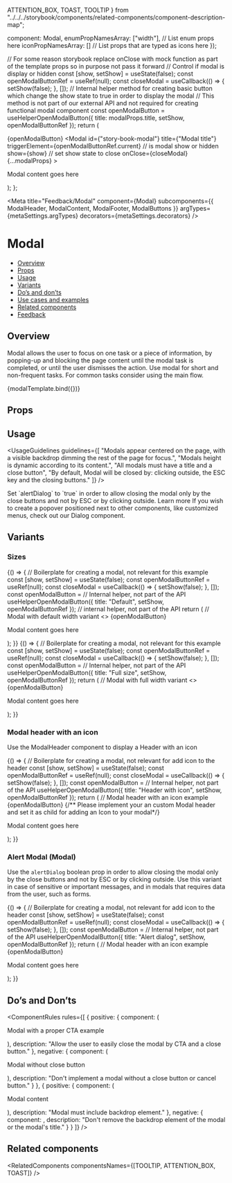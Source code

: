   ATTENTION_BOX,
  TOAST,
  TOOLTIP
} from "../../../storybook/components/related-components/component-description-map";

  component: Modal,
  enumPropNamesArray: ["width"], // List enum props here
  iconPropNamesArray: [] // List props that are typed as icons here
});

  // For some reason storybook replace onClose with mock function as part of the template props so in purpose not pass it forward
  // Control if modal is display or hidden
  const [show, setShow] = useState(false);
  const openModalButtonRef = useRef(null);
  const closeModal = useCallback(() => {
    setShow(false);
  }, []);
  // Internal helper method for creating basic button which change the show state to true in order to display the modal
  // This method is not part of our external API and not required for creating functional modal component
  const openModalButton = useHelperOpenModalButton({ title: modalProps.title, setShow, openModalButtonRef });
  return (
    <div>
      {openModalButton}
      <Modal
        id={"story-book-modal"}
        title={"Modal title"}
        triggerElement={openModalButtonRef.current}
        // is modal show or hidden
        show={show}
        // set show state to close
        onClose={closeModal}
        {...modalProps}
      >
        <ModalContent>
          <p className="modal-content">Modal content goes here</p>
        </ModalContent>
        <ModalFooter>
          <ModalButtons onCancel={closeModal} onConfirm={closeModal} />
        </ModalFooter>
      </Modal>
    </div>
  );
};

<Meta
  title="Feedback/Modal"
  component={Modal}
  subcomponents={{ ModalHeader, ModalContent, ModalFooter, ModalButtons }}
  argTypes={metaSettings.argTypes}
  decorators={metaSettings.decorators}
/>

<!--- Component documentation -->

# Modal

- [Overview](#overview)
- [Props](#props)
- [Usage](#usage)
- [Variants](#variants)
- [Do’s and don’ts](#dos-and-donts)
- [Use cases and examples](#use-cases-and-examples)
- [Related components](#related-components)
- [Feedback](#feedback)

## Overview

Modal allows the user to focus on one task or a piece of information, by popping-up and blocking the page content until the modal task is completed, or until the user dismisses the action.
Use modal for short and non-frequent tasks. For common tasks consider using the main flow.

<Canvas>
  <Story name="Overview">{modalTemplate.bind({})}</Story>
</Canvas>

## Props

<ArgsTable story="Overview" />

## Usage

<UsageGuidelines
  guidelines={[
    "Modals appear centered on the page, with a visible backdrop dimming the rest of the page for focus.",
    "Modals height is dynamic according to its content.",
    "All modals must have a title and a close button",
    "By default, Modal will be closed by: clicking outside, the ESC key and the closing buttons."
  ]}
/>

<Tip>
  Set `alertDialog` to `true` in order to allow closing the modal only by the close buttons and not by ESC or by
  clicking outside. <Link>Learn more</Link>
</Tip>
<Tip>
  If you wish to create a popover positioned next to other components, like customized menus, check out our Dialog
  component.
</Tip>

## Variants

### Sizes

<Canvas>
  <Story name="Width variants - Normal">
    {() => {
      // Boilerplate for creating a modal, not relevant for this example
      const [show, setShow] = useState(false);
      const openModalButtonRef = useRef(null);
      const closeModal = useCallback(() => {
        setShow(false);
      }, []);
      const openModalButton = // Internal helper, not part of the API
        useHelperOpenModalButton({ title: "Default", setShow, openModalButtonRef }); // internal helper, not part of the API
      return (
        // Modal with default width variant
        <>
          {openModalButton}
          <Modal
            id="story-book-modal"
            title="Modal title"
            triggerElement={openModalButtonRef.current}
            show={show}
            onClose={closeModal}
            // Width prop effects on the modal width
            width={Modal.width.DEFAULT}
          >
            <ModalContent>
              <p className="modal-content">Modal content goes here</p>
            </ModalContent>
            <ModalFooter>
              <ModalButtons onCancel={closeModal} onConfirm={closeModal} />
            </ModalFooter>
          </Modal>
        </>
      );
    }}
  </Story>
  <Story name="Width variants - Full">
    {() => {
      // Boilerplate for creating a modal, not relevant for this example
      const [show, setShow] = useState(false);
      const openModalButtonRef = useRef(null);
      const closeModal = useCallback(() => {
        setShow(false);
      }, []);
      const openModalButton = // Internal helper, not part of the API
        useHelperOpenModalButton({ title: "Full size", setShow, openModalButtonRef });
      return (
        // Modal with full width variant
        <>
          {openModalButton}
          <Modal
            id="story-book-modal"
            title="Modal title"
            triggerElement={openModalButtonRef.current}
            show={show}
            onClose={closeModal}
            // Width prop effects on the modal width
            width={Modal.width.FULL_WIDTH}
          >
            <ModalContent>
              <p className="modal-content">Modal content goes here</p>
            </ModalContent>
            <ModalFooter>
              <ModalButtons onCancel={closeModal} onConfirm={closeModal} />
            </ModalFooter>
          </Modal>
        </>
      );
    }}
  </Story>
</Canvas>

### Modal header with an icon

Use the ModalHeader component to display a Header with an icon

<Canvas>
  <Story name="Modal with icon">
    {() => {
      // Boilerplate for creating a modal, not relevant for add icon to the header
      const [show, setShow] = useState(false);
      const openModalButtonRef = useRef(null);
      const closeModal = useCallback(() => {
        setShow(false);
      }, []);
      const openModalButton = // Internal helper, not part of the API
        useHelperOpenModalButton({
          title: "Header with icon",
          setShow,
          openModalButtonRef
        });
      return (
        // Modal header with an icon example
        <div>
          {openModalButton}
          <Modal
            id={"story-book-modal"}
            title="Modal header with an Icon"
            triggerElement={openModalButtonRef.current}
            show={show}
            onClose={closeModal}
            closeButtonAriaLabel={"close"}
            width={Modal.width.DEFAULT}
          >
            {/** Please implement your an custom Modal header and set it as child for adding an Icon to your modal*/}
            <ModalHeader title={"Modal Title"} icon={Settings} />
            <ModalContent>
              <p className="modal-content">Modal content goes here</p>
            </ModalContent>
            <ModalFooter>
              <ModalButtons onCancel={closeModal} onConfirm={closeModal} />
            </ModalFooter>
          </Modal>
        </div>
      );
    }}
  </Story>
</Canvas>

### Alert Modal (Modal)

Use the `alertDialog` boolean prop in order to allow closing the modal only by the close buttons and not by ESC or by
clicking outside. Use this variant in case of sensitive or important messages, and in modals that requires data from the user, such as forms.

<Canvas>
  <Story name="Alert Modal">
    {() => {
      // Boilerplate for creating a modal, not relevant for add icon to the header
      const [show, setShow] = useState(false);
      const openModalButtonRef = useRef(null);
      const closeModal = useCallback(() => {
        setShow(false);
      }, []);
      const openModalButton = // Internal helper, not part of the API
        useHelperOpenModalButton({
          title: "Alert dialog",
          setShow,
          openModalButtonRef
        });
      return (
        // Modal header with an icon example
        <div>
          {openModalButton}
          <Modal
            alertDialog // this makes your modal as alert dialog
            id="story-book-modal"
            title="Alert modal"
            triggerElement={openModalButtonRef.current}
            show={show}
            onClose={closeModal}
          >
            <ModalContent>
              <p className="modal-content">Modal content goes here</p>
            </ModalContent>
            <ModalFooter>
              <ModalButtons onCancel={closeModal} onConfirm={closeModal} />
            </ModalFooter>
          </Modal>
        </div>
      );
    }}
  </Story>
</Canvas>

## Do’s and Don’ts

<ComponentRules
  rules={[
    {
      positive: {
        component: (
          <ModalExampleWrapper bestPractice modalTitle="Modal title" buttonTitle="Click here">
            <p>Modal with a proper CTA example</p>
          </ModalExampleWrapper>
        ),
        description: "Allow the user to easily close the modal by CTA and a close button."
      },
      negative: {
        component: (
          <ModalExampleWrapper bestPractice={false} hideCloseButton modalTitle="Modal title" buttonTitle="Click here">
            <p>Modal without close button</p>
          </ModalExampleWrapper>
        ),
        description: "Don't implement a modal without a close button or cancel button."
      }
    },
    {
      positive: {
        component: (
          <ModalExampleWrapper bestPractice modalTitle="Modal title" buttonTitle="Click here">
            <p>Modal content</p>
          </ModalExampleWrapper>
        ),
        description: "Modal must include backdrop element."
      },
      negative: {
        component: <DialogAsModalBadExample />,
        description: "Don't remove the backdrop element of the modal or the modal's title."
      }
    }
  ]}
/>

## Related components

<RelatedComponents componentsNames={[TOOLTIP, ATTENTION_BOX, TOAST]} />
